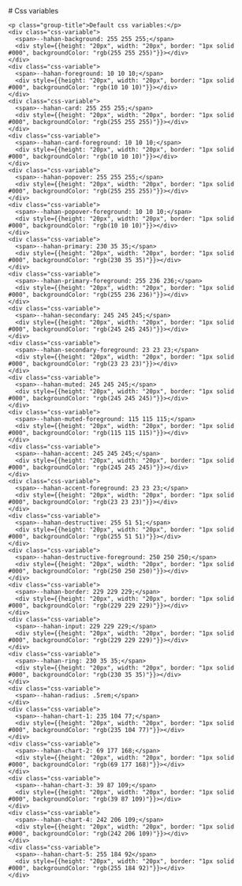 
<Meta title='Configure your project' />

<div className="sb-container">
  <div className='sb-section-title'>
    # Css variables

    <p class="group-title">Default css variables:</p>
    <div class="css-variable">
      <span>--hahan-background: 255 255 255;</span>
      <div style={{height: "20px", width: "20px", border: "1px solid #000", backgroundColor: "rgb(255 255 255)"}}></div>
    </div>
    <div class="css-variable">
      <span>--hahan-foreground: 10 10 10;</span>
      <div style={{height: "20px", width: "20px", border: "1px solid #000", backgroundColor: "rgb(10 10 10)"}}></div>
    </div>
    <div class="css-variable">
      <span>--hahan-card: 255 255 255;</span>
      <div style={{height: "20px", width: "20px", border: "1px solid #000", backgroundColor: "rgb(255 255 255)"}}></div>
    </div>
    <div class="css-variable">
      <span>--hahan-card-foreground: 10 10 10;</span>
      <div style={{height: "20px", width: "20px", border: "1px solid #000", backgroundColor: "rgb(10 10 10)"}}></div>
    </div>
    <div class="css-variable">
      <span>--hahan-popover: 255 255 255;</span>
      <div style={{height: "20px", width: "20px", border: "1px solid #000", backgroundColor: "rgb(255 255 255)"}}></div>
    </div>
    <div class="css-variable">
      <span>--hahan-popover-foreground: 10 10 10;</span>
      <div style={{height: "20px", width: "20px", border: "1px solid #000", backgroundColor: "rgb(10 10 10)"}}></div>
    </div>
    <div class="css-variable">
      <span>--hahan-primary: 230 35 35;</span>
      <div style={{height: "20px", width: "20px", border: "1px solid #000", backgroundColor: "rgb(230 35 35)"}}></div>
    </div>
    <div class="css-variable">
      <span>--hahan-primary-foreground: 255 236 236;</span>
      <div style={{height: "20px", width: "20px", border: "1px solid #000", backgroundColor: "rgb(255 236 236)"}}></div>
    </div>
    <div class="css-variable">
      <span>--hahan-secondary: 245 245 245;</span>
      <div style={{height: "20px", width: "20px", border: "1px solid #000", backgroundColor: "rgb(245 245 245)"}}></div>
    </div>
    <div class="css-variable">
      <span>--hahan-secondary-foreground: 23 23 23;</span>
      <div style={{height: "20px", width: "20px", border: "1px solid #000", backgroundColor: "rgb(23 23 23)"}}></div>
    </div>
    <div class="css-variable">
      <span>--hahan-muted: 245 245 245;</span>
      <div style={{height: "20px", width: "20px", border: "1px solid #000", backgroundColor: "rgb(245 245 245)"}}></div>
    </div>
    <div class="css-variable">
      <span>--hahan-muted-foreground: 115 115 115;</span>
      <div style={{height: "20px", width: "20px", border: "1px solid #000", backgroundColor: "rgb(115 115 115)"}}></div>
    </div>
    <div class="css-variable">
      <span>--hahan-accent: 245 245 245;</span>
      <div style={{height: "20px", width: "20px", border: "1px solid #000", backgroundColor: "rgb(245 245 245)"}}></div>
    </div>
    <div class="css-variable">
      <span>--hahan-accent-foreground: 23 23 23;</span>
      <div style={{height: "20px", width: "20px", border: "1px solid #000", backgroundColor: "rgb(23 23 23)"}}></div>
    </div>
    <div class="css-variable">
      <span>--hahan-destructive: 255 51 51;</span>
      <div style={{height: "20px", width: "20px", border: "1px solid #000", backgroundColor: "rgb(255 51 51)"}}></div>
    </div>
    <div class="css-variable">
      <span>--hahan-destructive-foreground: 250 250 250;</span>
      <div style={{height: "20px", width: "20px", border: "1px solid #000", backgroundColor: "rgb(250 250 250)"}}></div>
    </div>
    <div class="css-variable">
      <span>--hahan-border: 229 229 229;</span>
      <div style={{height: "20px", width: "20px", border: "1px solid #000", backgroundColor: "rgb(229 229 229)"}}></div>
    </div>
    <div class="css-variable">
      <span>--hahan-input: 229 229 229;</span>
      <div style={{height: "20px", width: "20px", border: "1px solid #000", backgroundColor: "rgb(229 229 229)"}}></div>
    </div>
    <div class="css-variable">
      <span>--hahan-ring: 230 35 35;</span>
      <div style={{height: "20px", width: "20px", border: "1px solid #000", backgroundColor: "rgb(230 35 35)"}}></div>
    </div>
    <div class="css-variable">
      <span>--hahan-radius: .5rem;</span>
    </div>
    <div class="css-variable">
      <span>--hahan-chart-1: 235 104 77;</span>
      <div style={{height: "20px", width: "20px", border: "1px solid #000", backgroundColor: "rgb(235 104 77)"}}></div>
    </div>
    <div class="css-variable">
      <span>--hahan-chart-2: 69 177 168;</span>
      <div style={{height: "20px", width: "20px", border: "1px solid #000", backgroundColor: "rgb(69 177 168)"}}></div>
    </div>
    <div class="css-variable">
      <span>--hahan-chart-3: 39 87 109;</span>
      <div style={{height: "20px", width: "20px", border: "1px solid #000", backgroundColor: "rgb(39 87 109)"}}></div>
    </div>
    <div class="css-variable">
      <span>--hahan-chart-4: 242 206 109;</span>
      <div style={{height: "20px", width: "20px", border: "1px solid #000", backgroundColor: "rgb(242 206 109)"}}></div>
    </div>
    <div class="css-variable">
      <span>--hahan-chart-5: 255 184 92</span>
      <div style={{height: "20px", width: "20px", border: "1px solid #000", backgroundColor: "rgb(255 184 92)"}}></div>
    </div>

  </div>
  <div className="sb-section">
    
  </div>
</div>

<style>
	{`
  .css-variable {
    margin: 0;
    font-weight: 600;
    display: flex;
    gap: 10px;
    align-items: center;
  }

  .group-title {
    margin: 0;
    font-size: 18px;
    font-weight: 600;
  }

  .sb-container {
    margin-bottom: 48px;
  }

  .sb-section {
    width: 100%;
    display: flex;
    flex-direction: row;
    gap: 20px;
  }

  .sb-section-title {
    margin-bottom: 32px;
  }
  `}
</style>

